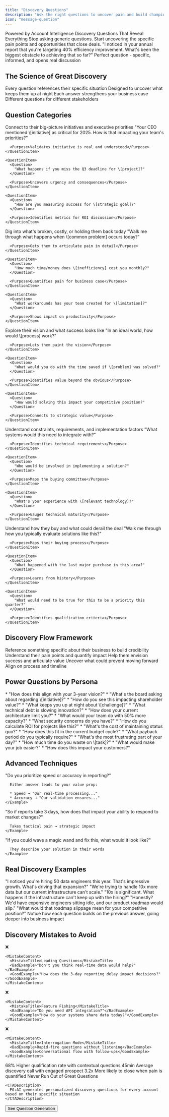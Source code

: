 ```yaml
---
title: "Discovery Questions"
description: "Ask the right questions to uncover pain and build champions"
icon: "message-question"
---
```


<Hero>
  <HeroLabel>Powered by Account Intelligence</HeroLabel>
  <HeroTitle>Discovery Questions That Reveal Everything</HeroTitle>

  <HeroDescription>
    Stop asking generic questions. Start uncovering the specific pain points and opportunities that close deals.
  </HeroDescription>

  <HeroVisual>
    <QuestionPreview>
      <Question>"I noticed in your annual report that you're targeting 40% efficiency improvement. What's been the biggest obstacle to achieving that so far?"</Question>
      <Response>Perfect question - specific, informed, and opens real discussion</Response>
    </QuestionPreview>
  </HeroVisual>
</Hero>

## The Science of Great Discovery

<InsightCards>
  <InsightCard icon="brain" title="Context-Aware">
    Every question references their specific situation
  </InsightCard>

  <InsightCard icon="target" title="Pain-Focused">
    Designed to uncover what keeps them up at night
  </InsightCard>

  <InsightCard icon="trending-up" title="Value-Building">
    Each answer strengthens your business case
  </InsightCard>

  <InsightCard icon="users" title="Persona-Specific">
    Different questions for different stakeholders
  </InsightCard>
</InsightCards>

## Question Categories

<Tabs>
  <Tab title="🎯 Strategic Alignment">
    <QuestionSection>
  <CategoryDescription>
    Connect to their big-picture initiatives and executive priorities
  </CategoryDescription>

  <QuestionList>
    <QuestionItem>
      <Question>
        "Your CEO mentioned \[initiative] as critical for 2025. How is that
        impacting your team's priorities?"
      </Question>

      <Purpose>Validates initiative is real and understood</Purpose>
    </QuestionItem>

    <QuestionItem>
      <Question>
        "What happens if you miss the Q3 deadline for \[project]?"
      </Question>

      <Purpose>Uncovers urgency and consequences</Purpose>
    </QuestionItem>

    <QuestionItem>
      <Question>
        "How are you measuring success for \[strategic goal]?"
      </Question>

      <Purpose>Identifies metrics for ROI discussion</Purpose>
    </QuestionItem>
  </QuestionList>
</QuestionSection>
  </Tab>
  <Tab title="😰 Current State Pain">
    <QuestionSection>
  <CategoryDescription>
    Dig into what's broken, costly, or holding them back today
  </CategoryDescription>

  <QuestionList>
    <QuestionItem>
      <Question>
        "Walk me through what happens when \[common problem] occurs today?"
      </Question>

      <Purpose>Gets them to articulate pain in detail</Purpose>
    </QuestionItem>

    <QuestionItem>
      <Question>
        "How much time/money does \[inefficiency] cost you monthly?"
      </Question>

      <Purpose>Quantifies pain for business case</Purpose>
    </QuestionItem>

    <QuestionItem>
      <Question>
        "What workarounds has your team created for \[limitation]?"
      </Question>

      <Purpose>Shows impact on productivity</Purpose>
    </QuestionItem>
  </QuestionList>
</QuestionSection>
  </Tab>
  <Tab title="🚀 Future State">
    <QuestionSection>
  <CategoryDescription>
    Explore their vision and what success looks like
  </CategoryDescription>

  <QuestionList>
    <QuestionItem>
      <Question>
        "In an ideal world, how would \[process] work?"
      </Question>

      <Purpose>Lets them paint the vision</Purpose>
    </QuestionItem>

    <QuestionItem>
      <Question>
        "What would you do with the time saved if \[problem] was solved?"
      </Question>

      <Purpose>Identifies value beyond the obvious</Purpose>
    </QuestionItem>

    <QuestionItem>
      <Question>
        "How would solving this impact your competitive position?"
      </Question>

      <Purpose>Connects to strategic value</Purpose>
    </QuestionItem>
  </QuestionList>
</QuestionSection>
  </Tab>
  <Tab title="⚙️ Technical/Process">
    <QuestionSection>
  <CategoryDescription>
    Understand constraints, requirements, and implementation factors
  </CategoryDescription>

  <QuestionList>
    <QuestionItem>
      <Question>
        "What systems would this need to integrate with?"
      </Question>

      <Purpose>Identifies technical requirements</Purpose>
    </QuestionItem>

    <QuestionItem>
      <Question>
        "Who would be involved in implementing a solution?"
      </Question>

      <Purpose>Maps the buying committee</Purpose>
    </QuestionItem>

    <QuestionItem>
      <Question>
        "What's your experience with \[relevant technology]?"
      </Question>

      <Purpose>Gauges technical maturity</Purpose>
    </QuestionItem>
  </QuestionList>
</QuestionSection>
  </Tab>
  <Tab title="💰 Decision Process">
    <QuestionSection>
  <CategoryDescription>
    Understand how they buy and what could derail the deal
  </CategoryDescription>

  <QuestionList>
    <QuestionItem>
      <Question>
        "Walk me through how you typically evaluate solutions like this?"
      </Question>

      <Purpose>Maps their buying process</Purpose>
    </QuestionItem>

    <QuestionItem>
      <Question>
        "What happened with the last major purchase in this area?"
      </Question>

      <Purpose>Learns from history</Purpose>
    </QuestionItem>

    <QuestionItem>
      <Question>
        "What would need to be true for this to be a priority this quarter?"
      </Question>

      <Purpose>Identifies qualification criteria</Purpose>
    </QuestionItem>
  </QuestionList>
</QuestionSection>
  </Tab>
</Tabs>

## Discovery Flow Framework

<FlowDiagram>
  <FlowStep number="1" title="Open with Context">
    Reference something specific about their business to build credibility
  </FlowStep>

  <FlowStep number="2" title="Explore Current State">
    Understand their pain points and quantify impact
  </FlowStep>

  <FlowStep number="3" title="Paint Future State">
    Help them envision success and articulate value
  </FlowStep>

  <FlowStep number="4" title="Identify Obstacles">
    Uncover what could prevent moving forward
  </FlowStep>

  <FlowStep number="5" title="Confirm Next Steps">
    Align on process and timeline
  </FlowStep>
</FlowDiagram>

## Power Questions by Persona

<PersonaGrid>
  <PersonaCard title="For Executives" icon="user-tie">
    * "How does this align with your 3-year vision?"
    * "What's the board asking about regarding \[initiative]?"
    * "How do you see this impacting shareholder value?"
    * "What keeps you up at night about \[challenge]?"
  </PersonaCard>

  <PersonaCard title="For Technical Leaders" icon="code">
    * "What technical debt is slowing innovation?"
    * "How does your current architecture limit you?"
    * "What would your team do with 50% more capacity?"
    * "What security concerns do you have?"
  </PersonaCard>

  <PersonaCard title="For Finance" icon="calculator">
    * "How do you calculate ROI for projects like this?"
    * "What's the cost of maintaining status quo?"
    * "How does this fit in the current budget cycle?"
    * "What payback period do you typically require?"
  </PersonaCard>

  <PersonaCard title="For End Users" icon="users">
    * "What's the most frustrating part of your day?"
    * "How much time do you waste on \[task]?"
    * "What would make your job easier?"
    * "How does this impact your customers?"
  </PersonaCard>
</PersonaGrid>

## Advanced Techniques

<TechniqueCards>
  <TechniqueCard title="The Trap Question" icon="spider-web" description="Questions where any answer supports your position">
    <Example>
      "Do you prioritize speed or accuracy in reporting?"

      Either answer leads to your value prop:

      * Speed → "Our real-time processing..."
      * Accuracy → "Our validation ensures..."
    </Example>
  </TechniqueCard>

  <TechniqueCard title="The Implication Question" icon="link" description="Connect current problems to bigger impacts">
    <Example>
      "So if reports take 3 days, how does that impact your ability to respond
      to market changes?"

      Takes tactical pain → strategic impact
    </Example>
  </TechniqueCard>

  <TechniqueCard title="The Vision Question" icon="telescope" description="Get them to sell themselves on the solution">
    <Example>
      "If you could wave a magic wand and fix this, what would it look like?"

      They describe your solution in their words
    </Example>
  </TechniqueCard>
</TechniqueCards>

## Real Discovery Examples

<ExampleConversation>
  <Turn speaker="Rep">
    "I noticed you're hiring 50 data engineers this year. That's impressive
    growth. What's driving that expansion?"
  </Turn>

  <Turn speaker="Prospect">
    "We're trying to handle 10x more data but our current infrastructure
    can't scale."
  </Turn>

  <Turn speaker="Rep">
    "10x is significant. What happens if the infrastructure can't keep up
    with the hiring?"
  </Turn>

  <Turn speaker="Prospect">
    "Honestly? We'd have expensive engineers sitting idle, and our product
    roadmap would slip."
  </Turn>

  <Turn speaker="Rep">
    "What would that roadmap slippage mean for your competitive position?"
  </Turn>

  <Analysis>
    Notice how each question builds on the previous answer, going deeper
    into business impact
  </Analysis>
</ExampleConversation>

## Discovery Mistakes to Avoid

<MistakeList>
  <Mistake>
    <MistakeIcon>❌</MistakeIcon>

    <MistakeContent>
      <MistakeTitle>Leading Questions</MistakeTitle>
      <BadExample>"Don't you think real-time data would help?"</BadExample>
      <GoodExample>"How does the 3-day reporting delay impact decisions?"</GoodExample>
    </MistakeContent>
  </Mistake>

  <Mistake>
    <MistakeIcon>❌</MistakeIcon>

    <MistakeContent>
      <MistakeTitle>Feature Fishing</MistakeTitle>
      <BadExample>"Do you need API integration?"</BadExample>
      <GoodExample>"How do your systems share data today?"</GoodExample>
    </MistakeContent>
  </Mistake>

  <Mistake>
    <MistakeIcon>❌</MistakeIcon>

    <MistakeContent>
      <MistakeTitle>Interrogation Mode</MistakeTitle>
      <BadExample>Rapid-fire questions without listening</BadExample>
      <GoodExample>Conversational flow with follow-ups</GoodExample>
    </MistakeContent>
  </Mistake>
</MistakeList>

<SuccessMetrics>
  <Metric>
    <MetricNumber>68%</MetricNumber>
    <MetricLabel>Higher qualification rate with contextual questions</MetricLabel>
  </Metric>

  <Metric>
    <MetricNumber>45min</MetricNumber>
    <MetricLabel>Average discovery call with engaged prospect</MetricLabel>
  </Metric>

  <Metric>
    <MetricNumber>3.2x</MetricNumber>
    <MetricLabel>More likely to close when pain is quantified</MetricLabel>
  </Metric>
</SuccessMetrics>

<CTA>
  <CTAIcon>
    <Icon icon="sparkles" />
  </CTAIcon>

  <CTAContent>
    <CTATitle>Never Run Out of Great Questions</CTATitle>

    <CTADescription>
      PG:AI generates personalized discovery questions for every account based on their specific situation
    </CTADescription>
  </CTAContent>

  <CTAAction>
    <Button href="/demo">See Question Generation</Button>
  </CTAAction>
</CTA>